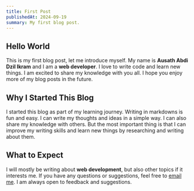 ```yaml
---
title: First Post
publishedAt: 2024-09-19
summary: My first blog post.
---
```


## Hello World

This is my first blog post, let me introduce myself. My name is **Ausath Abdi Dzil Ikram** and I am a **web developer**. I love to write code and learn new things. I am excited to share my knowledge with you all. I hope you enjoy more of my blog posts in the future.

## Why I Started This Blog

I started this blog as part of my learning journey. Writing in markdowns is fun and easy. I can write my thoughts and ideas in a simple way. I can also share my knowledge with others. But the most important thing is that I can improve my writing skills and learn new things by researching and writing about them.

## What to Expect

I will mostly be writing about **web development**, but also other topics if it interests me. If you have any questions or suggestions, feel free to [email me](mailto:mail@ausathikram.com). I am always open to feedback and suggestions.
